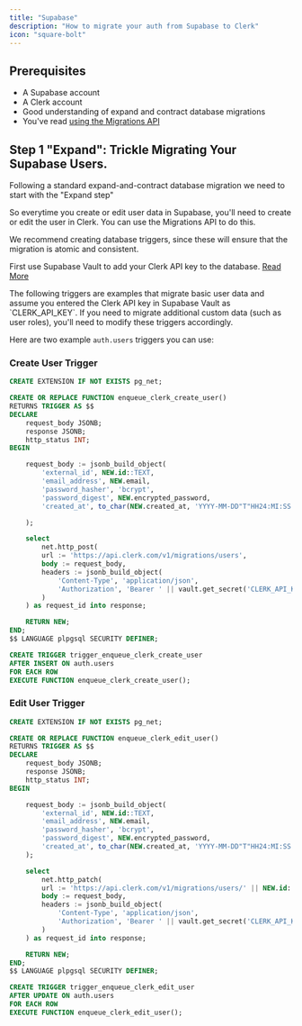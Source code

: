 ```yaml
---
title: "Supabase"
description: "How to migrate your auth from Supabase to Clerk"
icon: "square-bolt"
---
```


## Prerequisites

- A Supabase account
- A Clerk account
- Good understanding of expand and contract database migrations
- You've read [using the Migrations API](/using-the-migrations-api)

## Step 1 "Expand": Trickle Migrating Your Supabase Users.

Following a standard expand-and-contract database migration we need to start with the "Expand step"

So everytime you create or edit user data in Supabase, you'll need to create or edit the user in Clerk. You can use the Migrations API to do this.

We recommend creating database triggers, since these will ensure that the migration is atomic and consistent.

First use Supabase Vault to add your Clerk API key to the database. [Read More](https://supabase.com/docs/guides/database/vault)

<Note>
  The following triggers are examples that migrate basic user data and assume
  you entered the Clerk API key in Supabase Vault as `CLERK_API_KEY`. If you
  need to migrate additional custom data (such as user roles), you'll need to
  modify these triggers accordingly.
</Note>

Here are two example `auth.users` triggers you can use:

### Create User Trigger

```sql
CREATE EXTENSION IF NOT EXISTS pg_net;

CREATE OR REPLACE FUNCTION enqueue_clerk_create_user()
RETURNS TRIGGER AS $$
DECLARE
    request_body JSONB;
    response JSONB;
    http_status INT;
BEGIN

    request_body := jsonb_build_object(
        'external_id', NEW.id::TEXT,
        'email_address', NEW.email,
        'password_hasher', 'bcrypt',
        'password_digest', NEW.encrypted_password,
        'created_at', to_char(NEW.created_at, 'YYYY-MM-DD"T"HH24:MI:SS.MS"Z"')

    );

    select
        net.http_post(
        url := 'https://api.clerk.com/v1/migrations/users',
        body := request_body,
        headers := jsonb_build_object(
            'Content-Type', 'application/json',
            'Authorization', 'Bearer ' || vault.get_secret('CLERK_API_KEY')
        )
    ) as request_id into response;

    RETURN NEW;
END;
$$ LANGUAGE plpgsql SECURITY DEFINER;

CREATE TRIGGER trigger_enqueue_clerk_create_user
AFTER INSERT ON auth.users
FOR EACH ROW
EXECUTE FUNCTION enqueue_clerk_create_user();
```

### Edit User Trigger

```sql
CREATE EXTENSION IF NOT EXISTS pg_net;

CREATE OR REPLACE FUNCTION enqueue_clerk_edit_user()
RETURNS TRIGGER AS $$
DECLARE
    request_body JSONB;
    response JSONB;
    http_status INT;
BEGIN

    request_body := jsonb_build_object(
        'external_id', NEW.id::TEXT,
        'email_address', NEW.email,
        'password_hasher', 'bcrypt',
        'password_digest', NEW.encrypted_password,
        'created_at', to_char(NEW.created_at, 'YYYY-MM-DD"T"HH24:MI:SS.MS"Z"')
    );

    select
        net.http_patch(
        url := 'https://api.clerk.com/v1/migrations/users/' || NEW.id::TEXT,
        body := request_body,
        headers := jsonb_build_object(
            'Content-Type', 'application/json',
            'Authorization', 'Bearer ' || vault.get_secret('CLERK_API_KEY')
        )
    ) as request_id into response;

    RETURN NEW;
END;
$$ LANGUAGE plpgsql SECURITY DEFINER;

CREATE TRIGGER trigger_enqueue_clerk_edit_user
AFTER UPDATE ON auth.users
FOR EACH ROW
EXECUTE FUNCTION enqueue_clerk_edit_user();
```
